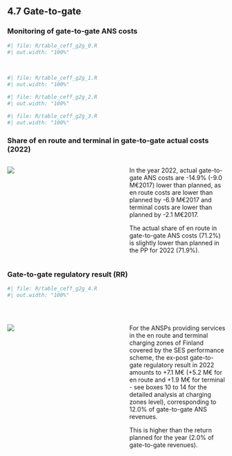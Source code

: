## 4.7 Gate-to-gate
### Monitoring of gate-to-gate ANS costs

```{r}
#| file: R/table_ceff_g2g_0.R
#| out.width: "100%"
```  
<br>
```{r}
#| file: R/table_ceff_g2g_1.R
#| out.width: "100%"
```  

```{r}
#| file: R/table_ceff_g2g_2.R
#| out.width: "100%"
```  

```{r}
#| file: R/table_ceff_g2g_3.R
#| out.width: "100%"
```  



### Share of en route and terminal in gate-to-gate actual costs (2022)

:::: {.columns}
  
::: {.column width="50%"}
![](images/2022/Finland/9_G2G_1.png)
:::

::: {.column width="2%"}
:::

::: {.column width="48%"}
In the year 2022, actual gate-to-gate ANS costs are -14.9% (-9.0 M€2017) lower than planned, as en route costs are lower than planned by -6.9 M€2017 and terminal costs are lower than planned by -2.1 M€2017.

The actual share of en route in gate-to-gate ANS costs (71.2%) is slightly lower than planned in the PP for 2022 (71.9%).
:::

::::

### Gate-to-gate regulatory result (RR) 

```{r}
#| file: R/table_ceff_g2g_4.R
#| out.width: "100%"
```  
<br>

:::: {.columns}
  
::: {.column width="50%"}
![](images/2022/Finland/9_G2G_2.png)
:::

::: {.column width="2%"}
:::

::: {.column width="48%"}
For the ANSPs providing services in the en route and terminal charging zones of Finland covered by the SES performance scheme, the ex-post gate-to-gate regulatory result in 2022 amounts to +7.1 M€ (+5.2 M€ for en route and +1.9 M€ for terminal - see boxes 10 to 14 for the detailed analysis at charging zones level), corresponding to 12.0% of gate-to-gate ANS revenues.

This is higher than the return planned for the year (2.0% of gate-to-gate revenues).
:::

::::

